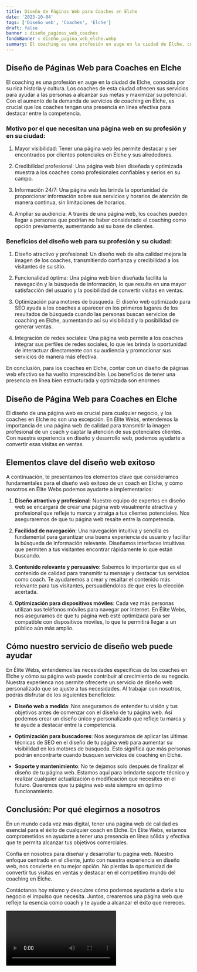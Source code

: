 ```yaml
---
title: Diseño de Páginas Web para Coaches en Elche
date: '2023-10-04'
tags: ['Diseño web', 'Coaches', 'Elche']
draft: false
banner : diseño_paginas_web_coaches
fondoBanner : diseño_pagina_web_elche.webp
summary: El coaching es una profesión en auge en la ciudad de Elche, conocida por su rica historia y cultura. Los coaches de esta ciudad ofrecen sus servicios para ayudar a las personas a alcanzar sus metas y maximizar su potencial. Con el aumento de la demanda de servicios de coaching en Elche, es crucial que los coaches tengan una presencia en línea efectiva para destacar entre la competencia.
---
```


## Diseño de Páginas Web para Coaches en Elche

El coaching es una profesión en auge en la ciudad de Elche, conocida por su rica historia y cultura. Los coaches de esta ciudad ofrecen sus servicios para ayudar a las personas a alcanzar sus metas y maximizar su potencial. Con el aumento de la demanda de servicios de coaching en Elche, es crucial que los coaches tengan una presencia en línea efectiva para destacar entre la competencia.

### Motivo por el que necesitan una página web en su profesión y en su ciudad:

1. Mayor visibilidad: Tener una página web les permite destacar y ser encontrados por clientes potenciales en Elche y sus alrededores.

2. Credibilidad profesional: Una página web bien diseñada y optimizada muestra a los coaches como profesionales confiables y serios en su campo.

3. Información 24/7: Una página web les brinda la oportunidad de proporcionar información sobre sus servicios y horarios de atención de manera continua, sin limitaciones de horarios.

4. Ampliar su audiencia: A través de una página web, los coaches pueden llegar a personas que podrían no haber considerado el coaching como opción previamente, aumentando así su base de clientes.

### Beneficios del diseño web para su profesión y su ciudad:

1. Diseño atractivo y profesional: Un diseño web de alta calidad mejora la imagen de los coaches, transmitiendo confianza y credibilidad a los visitantes de su sitio.

2. Funcionalidad óptima: Una página web bien diseñada facilita la navegación y la búsqueda de información, lo que resulta en una mayor satisfacción del usuario y la posibilidad de convertir visitas en ventas.

3. Optimización para motores de búsqueda: El diseño web optimizado para SEO ayuda a los coaches a aparecer en los primeros lugares de los resultados de búsqueda cuando las personas buscan servicios de coaching en Elche, aumentando así su visibilidad y la posibilidad de generar ventas.

4. Integración de redes sociales: Una página web permite a los coaches integrar sus perfiles de redes sociales, lo que les brinda la oportunidad de interactuar directamente con su audiencia y promocionar sus servicios de manera más efectiva.

En conclusión, para los coaches en Elche, contar con un diseño de páginas web efectivo se ha vuelto imprescindible. Los beneficios de tener una presencia en línea bien estructurada y optimizada son enormes

<GifSeo />

<Cta />

## Diseño de Página Web para Coaches en Elche

El diseño de una página web es crucial para cualquier negocio, y los coaches en Elche no son una excepción. En Élite Webs, entendemos la importancia de una página web de calidad para transmitir la imagen profesional de un coach y captar la atención de sus potenciales clientes. Con nuestra experiencia en diseño y desarrollo web, podemos ayudarte a convertir esas visitas en ventas.

## Elementos clave del diseño web exitoso

A continuación, te presentamos los elementos clave que consideramos fundamentales para el diseño web exitoso de un coach en Elche, y cómo nosotros en Élite Webs podemos ayudarte a implementarlos:

1. **Diseño atractivo y profesional**: Nuestro equipo de expertos en diseño web se encargará de crear una página web visualmente atractiva y profesional que refleje tu marca y atraiga a tus clientes potenciales. Nos aseguraremos de que tu página web resalte entre la competencia.

2. **Facilidad de navegación**: Una navegación intuitiva y sencilla es fundamental para garantizar una buena experiencia de usuario y facilitar la búsqueda de información relevante. Diseñamos interfaces intuitivas que permiten a tus visitantes encontrar rápidamente lo que están buscando.

3. **Contenido relevante y persuasivo**: Sabemos lo importante que es el contenido de calidad para transmitir tu mensaje y destacar tus servicios como coach. Te ayudaremos a crear y resaltar el contenido más relevante para tus visitantes, persuadiéndolos de que eres la elección acertada.

4. **Optimización para dispositivos móviles**: Cada vez más personas utilizan sus teléfonos móviles para navegar por Internet. En Élite Webs, nos aseguramos de que tu página web esté optimizada para ser compatible con dispositivos móviles, lo que te permitirá llegar a un público aún más amplio.

## Cómo nuestro servicio de diseño web puede ayudar

En Élite Webs, entendemos las necesidades específicas de los coaches en Elche y cómo su página web puede contribuir al crecimiento de su negocio. Nuestra experienca nos permite ofrecerte un servicio de diseño web personalizado que se ajuste a tus necesidades. Al trabajar con nosotros, podrás disfrutar de los siguientes beneficios:

- **Diseño web a medida**: Nos aseguramos de entender tu visión y tus objetivos antes de comenzar con el diseño de tu página web. Así podemos crear un diseño único y personalizado que refleje tu marca y te ayude a destacar entre la competencia.

- **Optimización para buscadores**: Nos aseguramos de aplicar las últimas técnicas de SEO en el diseño de tu página web para aumentar su visibilidad en los motores de búsqueda. Esto significa que más personas podrán encontrarte cuando busquen servicios de coaching en Elche.

- **Soporte y mantenimiento**: No te dejamos solo después de finalizar el diseño de tu página web. Estamos aquí para brindarte soporte técnico y realizar cualquier actualización o modificación que necesites en el futuro. Queremos que tu página web esté siempre en óptimo funcionamiento.

## Conclusión: Por qué elegirnos a nosotros

En un mundo cada vez más digital, tener una página web de calidad es esencial para el éxito de cualquier coach en Elche. En Élite Webs, estamos comprometidos en ayudarte a tener una presencia en línea sólida y efectiva que te permita alcanzar tus objetivos comerciales.

Confía en nosotros para diseñar y desarrollar tu página web. Nuestro enfoque centrado en el cliente, junto con nuestra experiencia en diseño web, nos convierte en tu mejor opción. No pierdas la oportunidad de convertir tus visitas en ventas y destacar en el competitivo mundo del coaching en Elche.

Contáctanos hoy mismo y descubre cómo podemos ayudarte a darle a tu negocio el impulso que necesita. Juntos, crearemos una página web que refleje tu esencia como coach y te ayude a alcanzar el éxito que mereces.

<Video />

<CtaBot job='Coaches' city='Elche'/>

<Gmaps query='Elche+españa+maps' />